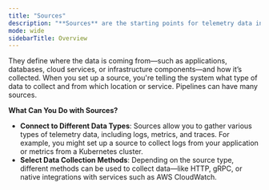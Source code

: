 ```yaml
---
title: "Sources"
description: "**Sources** are the starting points for telemetry data in your pipeline."
mode: wide
sidebarTitle: Overview
---
```


They define where the data is coming from—such as applications, databases, cloud services, or infrastructure components—and how it’s collected. When you set up a source, you're telling the system what type of data to collect and from which location or service. Pipelines can have many sources.

**What Can You Do with Sources?**

* **Connect to Different Data Types**: Sources allow you to gather various types of telemetry data, including logs, metrics, and traces. For example, you might set up a source to collect logs from your application or metrics from a Kubernetes cluster.
* **Select Data Collection Methods**: Depending on the source type, different methods can be used to collect data—like HTTP, gRPC, or native integrations with services such as AWS CloudWatch.
